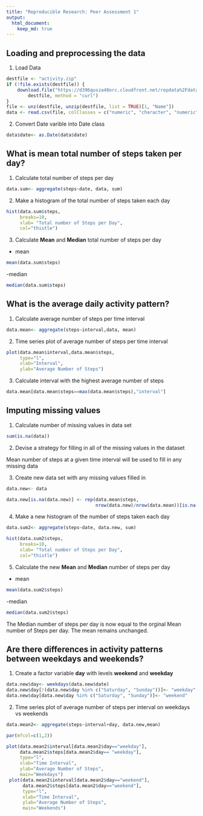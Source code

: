 ```yaml
---
title: "Reproducible Research: Peer Assessment 1"
output: 
  html_document:
    keep_md: true
---
```



## Loading and preprocessing the data

1. Load Data

```r
destfile <- "activity.zip"
if (!file.exists(destfile)) {
    download.file("https://d396qusza40orc.cloudfront.net/repdata%2Fdata%2Factivity.zip", 
        destfile, method = "curl")
}
file <- unz(destfile, unzip(destfile, list = TRUE)[1, "Name"])
data <- read.csv(file, colClasses = c("numeric", "character", "numeric"), na.strings = "NA")
```

2. Convert Date varible into Date class 

```r
data$date<- as.Date(data$date)
```

## What is mean total number of steps taken per day?

1. Calculate total number of steps per day

```r
data.sum<- aggregate(steps~date, data, sum)
```

2. Make a histogram of the total number of steps taken each day

```r
hist(data.sum$steps,
     breaks=10, 
     xlab= "Total number of Steps per Day",
     col="thistle")
```

3. Calculate **Mean** and **Median** total number of steps per day

- mean 
```r
mean(data.sum$steps)
```
-median
```r
median(data.sum$steps)
```

## What is the average daily activity pattern?

1. Calculate average number of steps per time interval
```r
data.mean<- aggregate(steps~interval,data, mean)
```

2. Time series plot of average number of steps per time interval

```r
plot(data.mean$interval,data.mean$steps, 
     type="l",
     xlab="Interval",
     ylab="Average Number of Steps")
```

3. Calculate interval with the highest average number of steps

```r
data.mean[data.mean$steps==max(data.mean$steps),"interval"]
```

## Imputing missing values

1. Calculate number of missing values in data set

```r
sum(is.na(data))
```
2. Devise a strategy for filling in all of the missing values in the dataset

Mean number of steps at a given time interval will be used to fill in
any missing data

3. Create new data set with any missing values filled in

```r
data.new<- data

data.new[is.na(data.new)] <- rep(data.mean$steps,
                                 nrow(data.new)/nrow(data.mean))[is.na(data.new)] 
```

4. Make a new histogram of the number of steps taken each day

```r
data.sum2<- aggregate(steps~date, data.new, sum)

hist(data.sum2$steps,
     breaks=10, 
     xlab= "Total number of Steps per Day",
     col="thistle")
```

5. Calculate the new **Mean** and **Median** number of steps per day
- mean 
```r
mean(data.sum2$steps)
```
-median
```r
median(data.sum2$steps)
```

The Median number of steps per day is now equal to the orginal Mean number of 
Steps per day. The mean remains unchanged.

## Are there differences in activity patterns between weekdays and weekends?

1. Create a factor variable **day** with levels **weekend** and **weekday**

```r
data.new$day<- weekdays(data.new$date)
data.new$day[!(data.new$day %in% c("Saturday", "Sunday"))]<- "weekday"
data.new$day[data.new$day %in% c("Saturday", "Sunday")]<- "weekend"
```

2. Time series plot of average number of steps per interval on weekdays vs 
weekends

```r
data.mean2<- aggregate(steps~interval+day, data.new,mean)

par(mfcol=c(1,2))

plot(data.mean2$interval[data.mean2$day=="weekday"],
     data.mean2$steps[data.mean2$day== "weekday"],
     type="l",
     xlab="Time Interval",
     ylab="Average Number of Steps",
     main="Weekdays")
 plot(data.mean2$interval[data.mean2$day=="weekend"],
      data.mean2$steps[data.mean2$day=="weekend"],
      type="l",
      xlab="Time Interval",
      ylab="Average Number of Steps",
      main="Weekends")
 ```

 



















